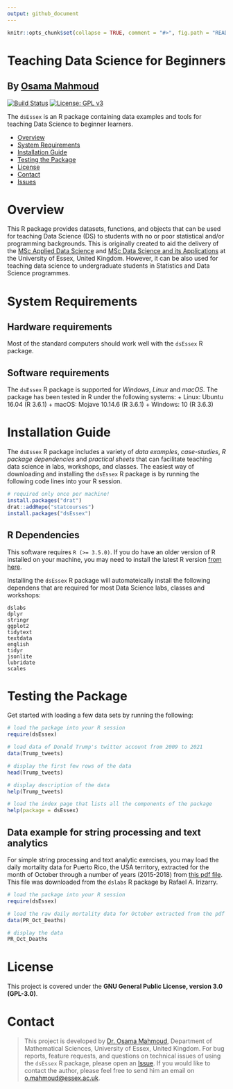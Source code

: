 ```yaml
---
output: github_document
---
```

<!-- README.md is generated from README.Rmd. Please edit this file -->
```r
knitr::opts_chunk$set(collapse = TRUE, comment = "#>", fig.path = "README-")
```

# Teaching Data Science for Beginners
## By [Osama Mahmoud](https://www.essex.ac.uk/people/abdel02200/osama-mahmoud)

[![Build Status](https://travis-ci.com/statcourses/dsEssex.svg?branch=main)](https://travis-ci.com/statcourses/dsEssex) [![License: GPL v3](https://img.shields.io/badge/License-GPLv3-blue.svg)](https://www.gnu.org/licenses/gpl-3.0)

The `dsEssex` is an R package containing data examples and tools for teaching Data Science to beginner learners.

- [Overview](#overview)
- [System Requirements](#system-requirements)
- [Installation Guide](#installation-guide)
- [Testing the Package](#testing-the-package)
- [License](#license)
- [Contact](#contact)
- [Issues](https://github.com/statcourses/dsEssex/issues)

# Overview
This R package provides datasets, functions, and objects that can be used for teaching Data Science (DS) to students with no or poor statistical and/or programming backgrounds. This is originally created to aid the delivery of the [MSc Applied Data Science](https://www.essex.ac.uk/courses/pg01389/1/msc-applied-data-science) and [MSc Data Science and its Applications](https://www.essex.ac.uk/courses/pg01404/1/msc-data-science-and-its-applications) at the University of Essex, United Kingdom. However, it can be also used for teaching data science to undergraduate students in Statistics and Data Science programmes.


# System Requirements
## Hardware requirements
Most of the standard computers should work well with the `dsEssex` R package.

## Software requirements
The `dsEssex` R package is supported for *Windows*, *Linux* and *macOS*. The package has been tested in R under the following systems:
+ Linux: Ubuntu 16.04 (R 3.6.1)
+ macOS: Mojave 10.14.6 (R 3.6.1)
+ Windows: 10 (R 3.6.3)

# Installation Guide
The `dsEssex` R package includes a variety of *data examples*, *case-studies*, *R package dependencies* and *practical sheets* that can facilitate teaching data science in labs, workshops, and classes. The easiest way of downloading and installing the `dsEssex` R package is by running the following code lines into your R session.

```r
# required only once per machine!
install.packages("drat")
drat::addRepo("statcourses")
install.packages("dsEssex")
```

## R Dependencies
This software requires `R (>= 3.5.0)`. If you do have an older version of R installed on your machine, you may need to install the latest R version [from here](https://cloud.r-project.org/).

Installing the `dsEssex` R package will automateically install the following dependens that are required for most Data Science labs, classes and workshops:

```
dslabs
dplyr
stringr
ggplot2
tidytext
textdata
english
tidyr
jsonlite
lubridate
scales
```

# Testing the Package
Get started with loading a few data sets by running the following:
```r
# load the package into your R session
require(dsEssex)

# load data of Donald Trump's twitter account from 2009 to 2021
data(Trump_tweets)

# display the first few rows of the data
head(Trump_tweets)

# display description of the data
help(Trump_tweets)

# load the index page that lists all the components of the package
help(package = dsEssex)
```

## Data example for string processing and text analytics
For simple string processing and text analytic exercises, you may load the daily mortality data for Puerto Rico, the USA territory, extracted for the month of October through a number of years (2015-2018) from [this pdf file](https://raw.githubusercontent.com/statcourses/dsEssex/main/Extra-materials/PR-Mortality.pdf). This file was downloaded from the `dslabs` R package by Rafael A. Irizarry.

```r
# load the package into your R session
require(dsEssex)

# load the raw daily mortality data for October extracted from the pdf file
data(PR_Oct_Deaths)

# display the data
PR_Oct_Deaths
```

# License
This project is covered under the **GNU General Public License, version 3.0 (GPL-3.0)**.

# Contact
> This project is developed by [Dr. Osama Mahmoud](http://osmahmoud.com/), Department of Mathematical Sciences, University of Essex, United Kingdom. For bug reports, feature requests, and questions on technical issues of using the `dsEssex` R package, please open an [Issue](https://github.com/statcourses/dsEssex/issues). If you would like to contact the author, please feel free to send him an email on [o.mahmoud@essex.ac.uk](mailto:o.mahmoud@essex.ac.uk?subject=Mail from dsEssex project page).
